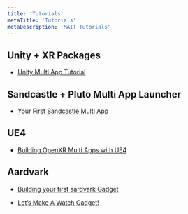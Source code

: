 ```yaml
---
title: 'Tutorials'
metaTitle: 'Tutorials'
metaDescription: 'MAIT Tutorials'
---
```


## Unity + XR Packages

- [Unity Multi App Tutorial](./tutorials/unityxrpk)

## Sandcastle + Pluto Multi App Launcher

- [Your First Sandcastle Multi App](./tutorials/sandcastle)

## UE4

- [Building OpenXR Multi Apps with UE4](./tutorials/ue4_overlay_ext)

## Aardvark

- [Building your first aardvark Gadget](https://aardvarkxr.github.io/aardvark/getting_started/)

- [Let’s Make A Watch Gadget!](https://aardvarkxr.github.io/aardvark/watch_tutorial/)
